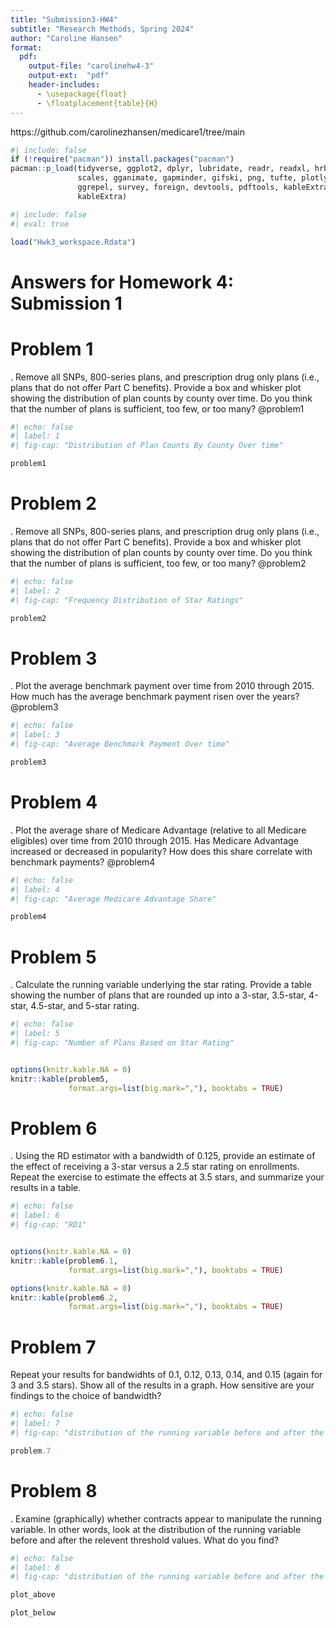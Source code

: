 ```yaml
---
title: "Submission3-HW4"
subtitle: "Research Methods, Spring 2024"
author: "Caroline Hansen"
format:
  pdf:
    output-file: "carolinehw4-3"
    output-ext:  "pdf"
    header-includes:
      - \usepackage{float}
      - \floatplacement{table}{H}
---
```


https://github.com/carolinezhansen/medicare1/tree/main

```r
#| include: false
if (!require("pacman")) install.packages("pacman")
pacman::p_load(tidyverse, ggplot2, dplyr, lubridate, readr, readxl, hrbrthemes, fixest,
               scales, gganimate, gapminder, gifski, png, tufte, plotly, OECD,
               ggrepel, survey, foreign, devtools, pdftools, kableExtra, modelsummary,
               kableExtra)
```

```r
#| include: false
#| eval: true

load("Hwk3_workspace.Rdata")
```



# Answers for Homework 4: Submission 1
\newpage

# Problem 1 
\noindent 1. Remove all SNPs, 800-series plans, and prescription drug only plans (i.e., plans that do not offer Part C benefits). Provide a box and whisker plot showing the distribution of plan counts by county over time. Do you think that the number of plans is sufficient, too few, or too many? @problem1
```r
#| echo: false
#| label: 1
#| fig-cap: "Distribution of Plan Counts By County Over time"

problem1

```

\newpage
# Problem 2
\noindent 2. Remove all SNPs, 800-series plans, and prescription drug only plans (i.e., plans that do not offer Part C benefits). Provide a box and whisker plot showing the distribution of plan counts by county over time. Do you think that the number of plans is sufficient, too few, or too many? @problem2
```r
#| echo: false
#| label: 2
#| fig-cap: "Frequency Distribution of Star Ratings"

problem2
```

\newpage
# Problem 3
\noindent 3. Plot the average benchmark payment over time from 2010 through 2015. How much has the average benchmark payment risen over the years? @problem3
```r
#| echo: false
#| label: 3
#| fig-cap: "Average Benchmark Payment Over time"

problem3
```



\newpage
# Problem 4
\noindent 4. Plot the average share of Medicare Advantage (relative to all Medicare eligibles) over time from 2010 through 2015. Has Medicare Advantage increased or decreased in popularity? How does this share correlate with benchmark payments?
@problem4
```r
#| echo: false
#| label: 4
#| fig-cap: "Average Medicare Advantage Share"

problem4
```

\newpage
# Problem 5
\noindent 5. Calculate the running variable underlying the star rating. Provide a table showing the number of plans that are rounded up into a 3-star, 3.5-star, 4-star, 4.5-star, and 5-star rating.
```r
#| echo: false
#| label: 5
#| fig-cap: "Number of Plans Based on Star Rating"


options(knitr.kable.NA = 0)
knitr::kable(problem5, 
             format.args=list(big.mark=","), booktabs = TRUE) 
```



\newpage
# Problem 6
\noindent 6. Using the RD estimator with a bandwidth of 0.125, provide an estimate of the effect of receiving a 3-star versus a 2.5 star rating on enrollments. Repeat the exercise to estimate the effects at 3.5 stars, and summarize your results in a table.
```r
#| echo: false
#| label: 6
#| fig-cap: "RD1"


options(knitr.kable.NA = 0)
knitr::kable(problem6.1, 
             format.args=list(big.mark=","), booktabs = TRUE) 

options(knitr.kable.NA = 0)
knitr::kable(problem6.2, 
             format.args=list(big.mark=","), booktabs = TRUE) 
```

\newpage
# Problem 7
Repeat your results for bandwidhts of 0.1, 0.12, 0.13, 0.14, and 0.15 (again for 3 and 3.5 stars). Show all of the results in a graph. How sensitive are your findings to the choice of bandwidth?

```r
#| echo: false
#| label: 7
#| fig-cap: "distribution of the running variable before and after the relevent threshold values"

problem.7

```

\newpage
# Problem 8
\noindent 8. Examine (graphically) whether contracts appear to manipulate the running variable. In other words, look at the distribution of the running variable before and after the relevent threshold values. What do you find?
```r
#| echo: false
#| label: 8
#| fig-cap: "distribution of the running variable before and after the relevent threshold values"

plot_above

plot_below

```

